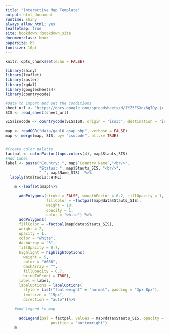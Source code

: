 ```yaml
--- 
title: "Interactive Map Template"
output: html_document
runtime: shiny
always_allow_html: yes
leafletmap: true
site: bookdown::bookdown_site
documentclass: book
papersize: b5
fontsize: 10pt
---
```

\mainmatter
\pagestyle{fancy}


<!--chapter:end:index.Rmd-->



```r
knitr::opts_chunk$set(echo = FALSE)
```

```r
library(shiny)
library(leaflet)
library(raster)
library(rgdal)
library(googlesheets4)
library(countrycode)

#Data to import and set the conditions
sheet_url <- "https://docs.google.com/spreadsheets/d/1YZ5FSXnz6g7Oy-jx_vN_81odxy6i1710DPKI08bnwSI/edit#gid=0"
SIS <- read_sheet(sheet_url)

SIS$isocode <- countrycode(SIS$ISO, origin = 'iso3c', destination = 'iso2c')

map <- readOGR("data/gaul0_asap.shp", verbose = FALSE)
map <- merge(map, SIS, by= "isocode", all.x= TRUE)


#Create color palette
factpal <- colorFactor(topo.colors(4), map$Stauts_SIS)
#Add Label
label <- paste("Country: ", map$`Country Name`,"<br/>", 
               "Status: ", map$Stauts_SIS, "<br/>",
               " ", map$Name_SIS)  %>%
  lapply(htmltools::HTML)

    m <-leaflet(map)%>%
                                  
      addPolygons(stroke = FALSE, smoothFactor = 0.2, fillOpacity = 1,
                  fillColor = ~factpal(map@data$Stauts_SIS),
                  weight = 10,
                  opacity = 1,
                  color = "white") %>% 
      addPolygons(
      fillColor = ~factpal(map@data$Stauts_SIS),
      weight = 2,
      opacity = 1,
      color = "white",
      dashArray = "3",
      fillOpacity = 0.7,
      highlight = highlightOptions(
        weight = 5,
        color = "#666",
        dashArray = "",
        fillOpacity = 0.7,
        bringToFront = TRUE),
      label = label,
      labelOptions = labelOptions(
        style = list("font-weight" = "normal", padding = "3px 8px"),
        textsize = "15px",
        direction = "auto"))%>%
  
    #Add legend to map
   
      addLegend(pal = factpal, values = map@data$Stauts_SIS, opacity = 0.7, title = NULL,
                    position = "bottomright")
    m
```


<!--chapter:end:Interactive_map_template.Rmd-->

